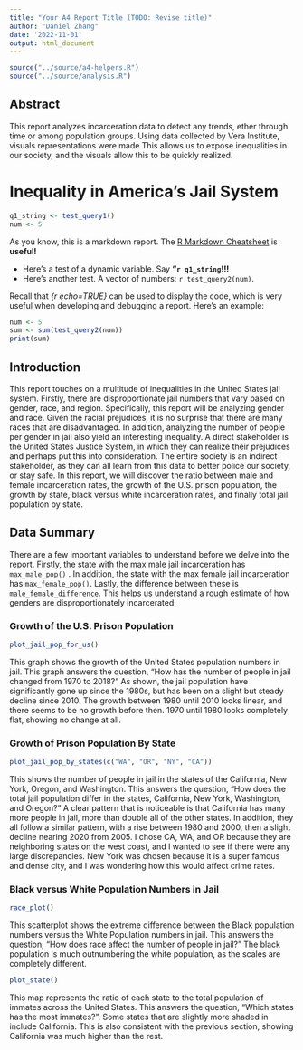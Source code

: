 ```yaml
---
title: "Your A4 Report Title (TODO: Revise title)"
author: "Daniel Zhang"
date: '2022-11-01'
output: html_document
---
```


```r
source("../source/a4-helpers.R")
source("../source/analysis.R")
```

## Abstract

This report analyzes incarceration data to detect any trends, ether through time or among population groups. Using data collected by Vera Institute, visuals representations were made This allows us to expose inequalities in our society, and the visuals allow this to be quickly realized.

# Inequality in America's Jail System

```r
q1_string <- test_query1()
num <- 5
```

As you know, this is a markdown report. The [R Markdown Cheatsheet](https://www.rstudio.com/wp-content/uploads/2015/02/rmarkdown-cheatsheet.pdf) is **useful!**

-   Here's a test of a dynamic variable. Say **"`r q1_string`!!!**
-   Here's another test. A vector of numbers: `r test_query2(num)`.

Recall that *{r echo=TRUE}* can be used to display the code, which is very useful when developing and debugging a report. Here's an example:

```r
num <- 5
sum <- sum(test_query2(num))
print(sum)
```

## Introduction

This report touches on a multitude of inequalities in the United States jail system. Firstly, there are disproportionate jail numbers that vary based on gender, race, and region. Specifically, this report will be analyzing gender and race. Given the racial prejudices, it is no surprise that there are many races that are disadvantaged. In addition, analyzing the number of people per gender in jail also yield an interesting inequality. A direct stakeholder is the United States Justice System, in which they can realize their prejudices and perhaps put this into consideration. The entire society is an indirect stakeholder, as they can all learn from this data to better police our society, or stay safe. In this report, we will discover the ratio between male and female incarceration rates, the growth of the U.S. prison population, the growth by state, black versus white incarceration rates, and finally total jail population by state.

## Data Summary

There are a few important variables to understand before we delve into the report. Firstly, the state with the max male jail incarceration has `max_male_pop()` . In addition, the state with the max female jail incarceration has `max_female_pop()`. Lastly, the difference between these is `male_female_difference`. This helps us understand a rough estimate of how genders are disproportionately incarcerated.

### Growth of the U.S. Prison Population

```r
plot_jail_pop_for_us()
```

This graph shows the growth of the United States population numbers in jail. This graph answers the question, "How has the number of people in jail changed from 1970 to 2018?" As shown, the jail population have significantly gone up since the 1980s, but has been on a slight but steady decline since 2010. The growth between 1980 until 2010 looks linear, and there seems to be no growth before then. 1970 until 1980 looks completely flat, showing no change at all.

### **Growth of Prison Population By State**

```r
plot_jail_pop_by_states(c("WA", "OR", "NY", "CA"))
```

This shows the number of people in jail in the states of the California, New York, Oregon, and Washington. This answers the question, "How does the total jail population differ in the states, California, New York, Washington, and Oregon?" A clear pattern that is noticeable is that California has many more people in jail, more than double all of the other states. In addition, they all follow a similar pattern, with a rise between 1980 and 2000, then a slight decline nearing 2020 from 2005. I chose CA, WA, and OR because they are neighboring states on the west coast, and I wanted to see if there were any large discrepancies. New York was chosen because it is a super famous and dense city, and I was wondering how this would affect crime rates.

### Black versus White Population Numbers in Jail

```r
race_plot()
```

This scatterplot shows the extreme difference between the Black population numbers versus the White Population numbers in jail. This answers the question, "How does race affect the number of people in jail?" The black population is much outnumbering the white population, as the scales are completely different.

```r
plot_state()

```

This map represents the ratio of each state to the total population of immates across the United States. This answers the question, "Which states has the most immates?". Some states that are slightly more shaded in include California. This is also consistent with the previous section, showing California was much higher than the rest.
